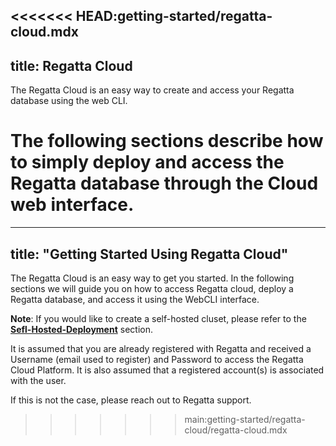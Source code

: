 <<<<<<< HEAD:getting-started/regatta-cloud.mdx
---
title: Regatta Cloud
---

The Regatta Cloud is an easy way to create and access your Regatta database using the web
CLI.

The following sections describe how to simply deploy and access the Regatta database through
the Cloud web interface.
=======
---
title: "Getting Started Using Regatta Cloud"
---

The Regatta Cloud is an easy way to get you started. In the following sections we will guide you on how to access Regatta cloud, deploy a Regatta database, and access it using the WebCLI interface.

**Note**: If you would like to create a self-hosted cluset, please refer to the [**Sefl-Hosted-Deployment**](https://docs.regatta.dev/self-hosted-deployment/prerequisites) section.

It is assumed that you are already registered with Regatta and received a Username (email used to register) and Password to access the Regatta Cloud Platform. It is also assumed that a registered account(s) is associated with the user.

If this is not the case, please reach out to Regatta support.
>>>>>>> main:getting-started/regatta-cloud/regatta-cloud.mdx
